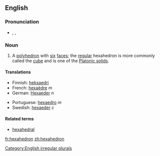 {{wikipedia}}

==English==

===Pronunciation===
*{{AHD|hĕksəhē'drən}}, {{IPA|/hɛksəˈhiːdrən/}}, {{SAMPA|/hEks.@."hi.dr@n/}}

===Noun===
{{en-noun|pl2=hexahedra}}

#{{geometry}} A [[polyhedron]] with [[six]] [[face]]s; the [[regular]] hexahedron is more commonly called the [[cube]] and is one of the [[Platonic solid]]s.

====Translations====
<!--Note: add translations for "hexahedron" here, not for "cube"-->
{{top}}
*Finnish: [[heksaedri]]
*French: [[hexaèdre]] ''m''
*German: [[Hexaeder]] ''n''
{{mid}}
*Portuguese: [[hexaedro]] ''m''
*Swedish: [[hexaeder]] ''c''
{{bottom}}

====Related terms====
*[[hexahedral]]

[[Category:English irregular plurals]]

[[fr:hexahedron]]
[[zh:hexahedron]]